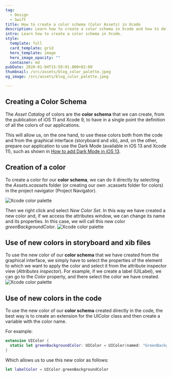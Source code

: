 ```yaml
---
tag:
  - Design
  - Swift
title: How to create a color schema (Color Assets) in Xcode
description: Learn how to create a color schema in Xcode and how to define all the colors in an application in a single point.
intro: Learn how to create a color schema in Xcode.
style:
  template: full
  card_template: grid
  hero_template: image
  hero_image_opacity: ""
  container: md
pubDate: 2020-01-04T15:59:01.000+02:00
thumbnail: /src/assets/blog_color_palette.jpeg
og_image: /src/assets/blog_color_palette.jpeg

---
```


## Creating a Color Schema
The *Asset Catalog* of colors are the **color schema** that we can create, from the publication of iOS 11 and Xcode 9, to have in a single point the definition of all the colors of our applications.

This will allow us, on the one hand, to use these colors both from the code and from the graphical interface (storyboard and xib), and, on the other, prepare our application to use the Dark Mode (available in iOS 13 and Xcode 11), such as shown in [How to add Dark Mode in iOS 13](https://raulferrer.dev/blog/add_dark_mode_ios/).


## Creation of a color

To create a color for our **color schema**, we can do it directly by selecting the *Assets.xcasset*s folder (or creating our own .xcassets folder for colors) in the project navigator (Project Navigator).

![Xcode color palette](/src/assets/create_color_palette_1.png)


Then we right click and select *New Color Set*. In this way we have created a new color and, if we access the attributes window, we can change its name and its properties. In this case, we will call this new color *greenBackgroundColor*.
![Xcode color palette](/src/assets/create_color_palette_2.png)

## Use of new colors in storyboard and xib files

To use the new color of our **color schema** that we have created from the graphical interface, we simply have to select the properties of the element to which we want to apply the color and select it from the attribute inspector view (*Attributes inspector*). For example, if we create a label (UILabel), we can go to the *Color* property, and there select the color we have created.
![Xcode color palette](/src/assets/create_color_palette_3.png)



## Use of new colors in the code

To use the new color of our **color schema** created directly in the code, the best way is to create an extension for the UIColor class and then create a variable with the color name.

For example:
```swift
extension UIColor {
  static let greenBackgroundColor: UIColor = UIColor(named: "GreenBackgroundColor")!
}
```

Which allows us to use this new color as follows:
```swift
let labelColor = UIColor.greenBackgroundColor
```
